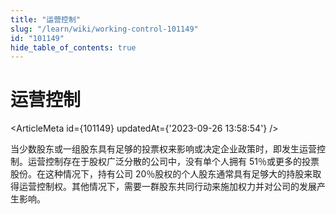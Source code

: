 ```yaml
---
title: "运营控制"
slug: "/learn/wiki/working-control-101149"
id: "101149"
hide_table_of_contents: true
---
```



# 运营控制

<ArticleMeta id={101149} updatedAt={'2023-09-26 13:58:54'} />
<div className='border-solid border-b border-t-0 my-4 border-[var(--ifm-color-gray-300)]' />

当少数股东或一组股东具有足够的投票权来影响或决定企业政策时，即发生运营控制。运营控制存在于股权广泛分散的公司中，没有单个人拥有 51％或更多的投票股份。在这种情况下，持有公司 20％股权的个人股东通常具有足够大的持股来取得运营控制权。其他情况下，需要一群股东共同行动来施加权力并对公司的发展产生影响。
